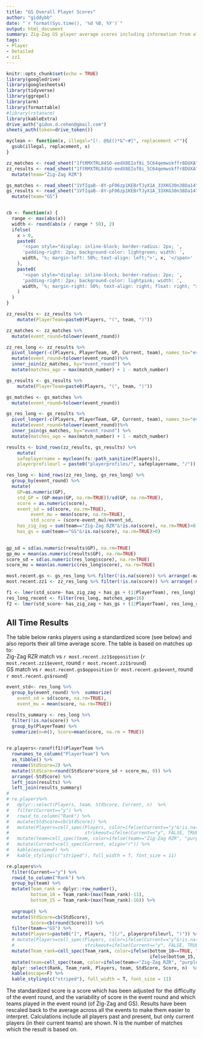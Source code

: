 ```yaml
---
title: "GS Overall Player Scores"
author: "giddybb"
date: "`r format(Sys.time(), '%d %B, %Y')`"
output: html_document
summary: Zig-Zag GS player average scores including information from all events.
tags:
- Player
- Detailed
- zz1
---
```


```r
knitr::opts_chunk$set(echo = TRUE)
library(googledrive)
library(googlesheets4)
library(tidyverse)
library(ggrepel)
library(arm)
library(formattable)
#library(rstanarm)
library(kableExtra)
drive_auth("gidon.d.cohen@gmail.com")
sheets_auth(token=drive_token())

myclean <- function(x, illegal="[!. @$£()*&^~#]", replacement =""){
  gsub(illegal, replacement, x)
}

zz_matches <- read_sheet("1ftRMXTRL84SO-eedX8EIof8i_5C64qemwskffr8DUXA", sheet=3)
zz_results <- read_sheet("1ftRMXTRL84SO-eedX8EIof8i_5C64qemwskffr8DUXA", sheet=4, col_types="c", skip = 3) %>%
  mutate(team="Zig-Zag RZR")

gs_matches <- read_sheet("1VfIqaB--8Y-pF06zp1KEBrTJyX1A_33XKG30n38Da14", sheet=3)
gs_results <- read_sheet("1VfIqaB--8Y-pF06zp1KEBrTJyX1A_33XKG30n38Da14", sheet=4, col_types="c", skip = 3) %>%
  mutate(team="GS")


cb <- function(x) {
  range <- max(abs(x))
  width <- round(abs(x / range * 50), 2)
  ifelse(
    x > 0,
    paste0(
      '<span style="display: inline-block; border-radius: 2px; ', 
      'padding-right: 2px; background-color: lightgreen; width: ', 
      width, '%; margin-left: 50%; text-align: left;">', x, '</span>'
    ),
    paste0(
      '<span style="display: inline-block; border-radius: 2px; ', 
      'padding-right: 2px; background-color: lightpink; width: ', 
      width, '%; margin-right: 50%; text-align: right; float: right; ">', x, '</span>'
    )
  )
}
```


```r
zz_results <- zz_results %>%
    mutate(PlayerTeam=paste0(Players, "(", team, ")")) 

zz_matches <- zz_matches %>%
  mutate(event_round=tolower(event_round))

zz_res_long <- zz_results %>%
  pivot_longer(-c(Players, PlayerTeam, GP, Current, team), names_to="event_round", values_to = "score") %>%
  mutate(event_round=tolower(event_round))%>%
  inner_join(zz_matches, by="event_round") %>%
  mutate(matches_ago = max(match_number) + 1 - match_number)

gs_results <- gs_results %>% 
    mutate(PlayerTeam=paste0(Players, "(", team, ")")) 

gs_matches <- gs_matches %>%
  mutate(event_round=tolower(event_round))

gs_res_long <- gs_results %>%
  pivot_longer(-c(Players, PlayerTeam, GP, Current, team), names_to="event_round", values_to = "score") %>%
  mutate(event_round=tolower(event_round))%>%
  inner_join(gs_matches, by="event_round") %>%
  mutate(matches_ago = max(match_number) + 1 - match_number)

results <- bind_rows(zz_results, gs_results) %>%
    mutate(
    safeplayername = myclean(fs::path_sanitize(Players)),
    playerprofileurl = paste0("playerprofiles/", safeplayername, "/"))

res_long <- bind_rows(zz_res_long, gs_res_long) %>%
  group_by(event_round) %>%
  mutate(
    GP=as.numeric(GP),
    std_GP = (GP-mean(GP, na.rm=TRUE))/sd(GP, na.rm=TRUE),
    score = as.numeric(score),
    event_sd = sd(score, na.rm=TRUE), 
         event_mu = mean(score, na.rm=TRUE),
         std_score = (score-event_mu)/event_sd,
    has_zig_zag = sum(team=="Zig-Zag RZR"&!is.na(score), na.rm=TRUE)>0,
    has_gs = sum(team=="GS"&!is.na(score), na.rm=TRUE)>0)
  

gp_sd = sd(as.numeric(results$GP), na.rm=TRUE)
gp_mu = mean(as.numeric(results$GP), na.rm=TRUE)
score_sd = sd(as.numeric(res_long$score), na.rm=TRUE)
score_mu = mean(as.numeric(res_long$score), na.rm=TRUE)

most.recent.gs <- gs_res_long %>% filter(!is.na(score)) %>% arrange(-match_number) %>% slice(1) 
most.recent.zz1 <- zz_res_long %>% filter(!is.na(score)) %>% arrange(-match_number) %>% slice(1) 


```



```r
f1 <- lmer(std_score~ has_zig_zag + has_gs + (1|PlayerTeam), res_long)
res_long_recent <- filter(res_long, matches_ago<16)
f2 <- lmer(std_score~ has_zig_zag + has_gs + (1|PlayerTeam), res_long_recent)
```


## All Time Results
The table below ranks players using a standardized score (see below) and also reports their all time average score. The table is based on matches up to:  
Zig-Zag RZR match vs `r most.recent.zz1$opposition` (`r most.recent.zz1$event`, round `r most.recent.zz1$round`)  
GS match vs `r most.recent.gs$opposition` (`r most.recent.gs$event`, round `r most.recent.gs$round`)


```r
event_std<- res_long %>% 
  group_by(event_round) %>%  summarize(
    event_sd = sd(score, na.rm=TRUE), 
    event_mu = mean(score, na.rm=TRUE))

results_summary <- res_long %>%
  filter(!is.na(score)) %>%
  group_by(PlayerTeam) %>%
  summarize(n=n(), Score=mean(score, na.rm = TRUE))

  
re.players<-ranef(f1)$PlayerTeam %>% 
  rownames_to_column("PlayerTeam") %>%
  as_tibble() %>%
  rename(StdScore=2) %>%
  mutate(StdScore=round(StdScore*score_sd + score_mu, 0)) %>%
  arrange(-StdScore) %>%
  left_join(results) %>%
  left_join(results_summary)
# 
# re.players%>%
#   dplyr::select(Players, team, StdScore, Current, n)  %>%
#   filter(Current=="y") %>%
#   rowid_to_column("Rank") %>%
#   mutate(StdScore=cb(StdScore)) %>%
#   mutate(Players=cell_spec(Players, color=ifelse(Current=="y"&!is.na(Current), "black", "blue"),
#                            strikeout=ifelse(Current=="y", FALSE, TRUE))) %>%
#   mutate(team=cell_spec(team, color=ifelse(team=="Zig-Zag RZR", "purple", "orange"))) %>%
#   mutate(Current=cell_spec(Current, align="r")) %>%
#   kable(escape=F) %>%
#   kable_styling(c("striped"), full_width = T, font_size = 11)

re.players%>%
  filter(Current=="y") %>%
  rowid_to_column("Rank") %>%
  group_by(team) %>%
  mutate(Team_rank = dplyr::row_number(),
         bottom_10 = Team_rank>(max(Team_rank)-11),
         bottom_15 = Team_rank>(max(Team_rank)-16)) %>%
  
  ungroup() %>%
  mutate(StdScore=cb(StdScore),
         Score=cb(round(Score))) %>%
  filter(team=="GS") %>%
  mutate(Players=paste0("[", Players, "](/", playerprofileurl, ")")) %>%
  # mutate(Players=cell_spec(Players, color=ifelse(Current=="y"&!is.na(Current), "black", "blue"),
  #                          strikeout=ifelse(Current=="y", FALSE, TRUE))) %>%
  mutate(Team_rank=cell_spec(Team_rank, color=ifelse(bottom_10==TRUE, "red", 
                                                     ifelse(bottom_15, "orange", "black")))) %>%
  mutate(team=cell_spec(team, color=ifelse(team=="Zig-Zag RZR", "purple", "blue"))) %>%
  dplyr::select(Rank, Team_rank, Players, team, StdScore, Score, n)  %>%
  kable(escape=F) %>%
  kable_styling(c("striped"), full_width = T, font_size = 11)
```

The standardized score is a score which has been adjusted for the difficulty of the event round, and the variability of score in the event round and which teams played in the event round (of Zig-Zag and GS). Results have been rescaled back to the average across all the events to make them easier to interpret. Calculations include all players past and present, but only current players (in their current teams) are shown. N is the number of matches which the result is based on.